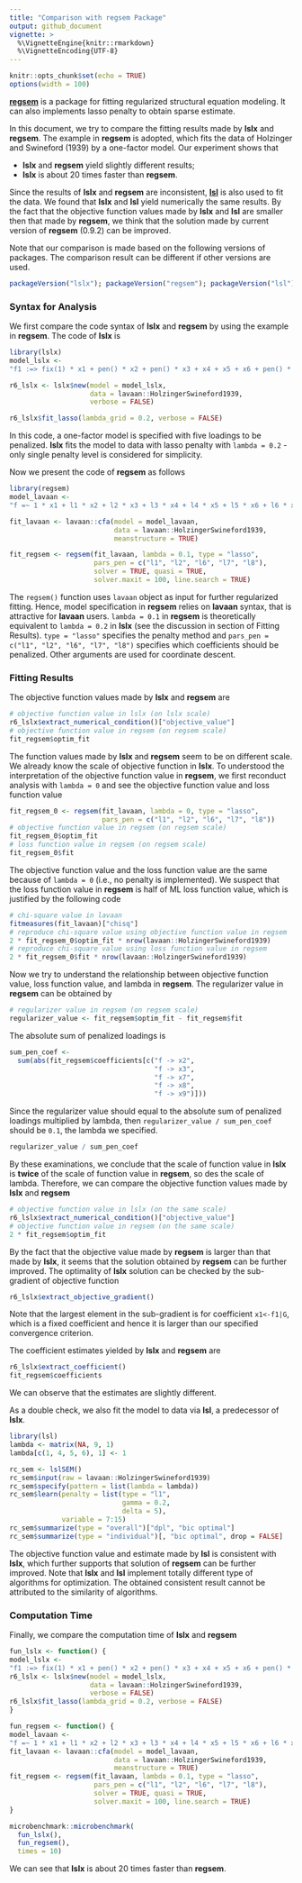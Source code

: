 ```yaml
---
title: "Comparison with regsem Package"
output: github_document
vignette: >
  %\VignetteEngine{knitr::rmarkdown}
  %\VignetteEncoding{UTF-8}
---
```


```r
knitr::opts_chunk$set(echo = TRUE)
options(width = 100)
```


[**regsem**](https://CRAN.R-project.org/package=regsem) is a package for fitting regularized structural equation modeling.
It can also implements lasso penalty to obtain sparse estimate.

In this document, we try to compare the fitting results made by **lslx** and **regsem**.
The example in **regsem** is adopted, which fits the data of Holzinger and Swineford (1939) by a one-factor model.
Our experiment shows that

* **lslx** and **regsem** yield slightly different results;
* **lslx** is about 20 times faster than **regsem**.

Since the results of **lslx** and **regsem** are inconsistent, [**lsl**](https://CRAN.R-project.org/package=lsl) is also used to fit the data.
We found that **lslx** and **lsl** yield numerically the same results.
By the fact that the objective function values made by **lslx** and **lsl** are smaller then that made by **regsem**, we think that the solution made by current version of **regsem** (0.9.2) can be improved.

Note that our comparison is made based on the following versions of packages.
The comparison result can be different if other versions are used.
```r
packageVersion("lslx"); packageVersion("regsem"); packageVersion("lsl")
```

### Syntax for Analysis
We first compare the code syntax of **lslx** and **regsem** by using the example in **regsem**.
The code of **lslx** is
```r
library(lslx)
model_lslx <-
"f1 :=> fix(1) * x1 + pen() * x2 + pen() * x3 + x4 + x5 + x6 + pen() * x7 + pen() * x8 + pen() * x9"

r6_lslx <- lslx$new(model = model_lslx,
                    data = lavaan::HolzingerSwineford1939,
                    verbose = FALSE)

r6_lslx$fit_lasso(lambda_grid = 0.2, verbose = FALSE)
```
In this code, a one-factor model is specified with five loadings to be penalized.
**lslx** fits the model to data with lasso penalty with `lambda = 0.2` - only single penalty level is considered for simplicity.

Now we present the code of **regsem** as follows 
```r
library(regsem)
model_lavaan <- 
"f =~ 1 * x1 + l1 * x2 + l2 * x3 + l3 * x4 + l4 * x5 + l5 * x6 + l6 * x7 + l7 * x8 + l8 * x9"

fit_lavaan <- lavaan::cfa(model = model_lavaan, 
                          data = lavaan::HolzingerSwineford1939, 
                          meanstructure = TRUE)

fit_regsem <- regsem(fit_lavaan, lambda = 0.1, type = "lasso",
                     pars_pen = c("l1", "l2", "l6", "l7", "l8"),
                     solver = TRUE, quasi = TRUE,
                     solver.maxit = 100, line.search = TRUE)
```
The `regsem()` function uses `lavaan` object as input for further regularized fitting.
Hence, model specification in **regsem** relies on **lavaan** syntax, that is attractive for **lavaan** users.
`lambda = 0.1` in **regsem** is theoretically equivalent to `lambda = 0.2` in **lslx** (see the discussion in section of Fitting Results).
`type = "lasso"` specifies the penalty method and `pars_pen = c("l1", "l2", "l6", "l7", "l8")` specifies which coefficients should be penalized.
Other arguments are used for coordinate descent.

### Fitting Results
The objective function values made by **lslx** and **regsem** are
```r
# objective function value in lslx (on lslx scale)
r6_lslx$extract_numerical_condition()["objective_value"]
# objective function value in regsem (on regsem scale)
fit_regsem$optim_fit
```
The function values made by **lslx** and **regsem** seem to be on different scale.
We already know the scale of objective function in **lslx**.
To understood the interpretation of the objective function value in **regsem**, we first reconduct analysis with `lambda = 0` and see the objective function value and loss function value
```r
fit_regsem_0 <- regsem(fit_lavaan, lambda = 0, type = "lasso",
                       pars_pen = c("l1", "l2", "l6", "l7", "l8"))
# objective function value in regsem (on regsem scale)
fit_regsem_0$optim_fit
# loss function value in regsem (on regsem scale)
fit_regsem_0$fit 
```
The objective function value and the loss function value are the same because of `lambda = 0` (i.e., no penalty is implemented).
We suspect that the loss function value in **regsem** is half of ML loss function value, which is justified by the following code
```r
# chi-square value in lavaan
fitmeasures(fit_lavaan)["chisq"]
# reproduce chi-square value using objective function value in regsem
2 * fit_regsem_0$optim_fit * nrow(lavaan::HolzingerSwineford1939)
# reproduce chi-square value using loss function value in regsem
2 * fit_regsem_0$fit * nrow(lavaan::HolzingerSwineford1939)
```

Now we try to understand the relationship between objective function value, loss function value, and lambda in **regsem**.
The regularizer value in **regsem** can be obtained by
```r
# regularizer value in regsem (on regsem scale)
regularizer_value <- fit_regsem$optim_fit - fit_regsem$fit
```
The absolute sum of penalized loadings is
```r
sum_pen_coef <- 
  sum(abs(fit_regsem$coefficients[c("f -> x2", 
                                    "f -> x3", 
                                    "f -> x7", 
                                    "f -> x8", 
                                    "f -> x9")]))
```
Since the regularizer value should equal to the absolute sum of penalized loadings multiplied by lambda, then `regularizer_value / sum_pen_coef` should be `0.1`, the lambda we specified.
```r
regularizer_value / sum_pen_coef
```
By these examinations, we conclude that the scale of function value in **lslx** is **twice** of the scale of function value in **regsem**, so des the scale of lambda. Therefore, we can compare the objective function values made by **lslx** and **regsem**
```r
# objective function value in lslx (on the same scale)
r6_lslx$extract_numerical_condition()["objective_value"]
# objective function value in regsem (on the same scale)
2 * fit_regsem$optim_fit
```

By the fact that the objective value made by **regsem** is larger than that made by **lslx**, 
it seems that the solution obtained by **regsem** can be further improved.
The optimality of **lslx** solution can be checked by the sub-gradient of objective function

```r
r6_lslx$extract_objective_gradient()
```
Note that the largest element in the sub-gradient is for coefficient `x1<-f1|G`, which is a fixed coefficient and hence it is larger than our specified convergence criterion. 

The coefficient estimates yielded by **lslx** and **regsem** are
```r
r6_lslx$extract_coefficient()
fit_regsem$coefficients
```
We can observe that the estimates are slightly different.

As a double check, we also fit the model to data via **lsl**, a predecessor of **lslx**.
```r
library(lsl)
lambda <- matrix(NA, 9, 1)
lambda[c(1, 4, 5, 6), 1] <- 1

rc_sem <- lslSEM()
rc_sem$input(raw = lavaan::HolzingerSwineford1939)
rc_sem$specify(pattern = list(lambda = lambda))
rc_sem$learn(penalty = list(type = "l1", 
                            gamma = 0.2, 
                            delta = 5), 
             variable = 7:15)
rc_sem$summarize(type = "overall")["dpl", "bic optimal"]
rc_sem$summarize(type = "individual")[, "bic optimal", drop = FALSE]
```
The objective function value and estimate made by **lsl** is consistent with **lslx**, which further supports that solution of **regsem** can be further improved.
Note that **lslx** and **lsl** implement totally different type of algorithms for optimization.
The obtained consistent result cannot be attributed to the similarity of algorithms.

### Computation Time
Finally, we compare the computation time of **lslx** and **regsem**
```r
fun_lslx <- function() {
model_lslx <-
"f1 :=> fix(1) * x1 + pen() * x2 + pen() * x3 + x4 + x5 + x6 + pen() * x7 + pen() * x8 + pen() * x9"
r6_lslx <- lslx$new(model = model_lslx,
                    data = lavaan::HolzingerSwineford1939,
                    verbose = FALSE)
r6_lslx$fit_lasso(lambda_grid = 0.2, verbose = FALSE)
}

fun_regsem <- function() {
model_lavaan <- 
"f =~ 1 * x1 + l1 * x2 + l2 * x3 + l3 * x4 + l4 * x5 + l5 * x6 + l6 * x7 + l7 * x8 + l8 * x9"
fit_lavaan <- lavaan::cfa(model = model_lavaan, 
                          data = lavaan::HolzingerSwineford1939, 
                          meanstructure = TRUE)
fit_regsem <- regsem(fit_lavaan, lambda = 0.1, type = "lasso",
                     pars_pen = c("l1", "l2", "l6", "l7", "l8"),
                     solver = TRUE, quasi = TRUE,
                     solver.maxit = 100, line.search = TRUE)
}

microbenchmark::microbenchmark(
  fun_lslx(),
  fun_regsem(),
  times = 10)
```
We can see that **lslx** is about 20 times faster than **regsem**.

